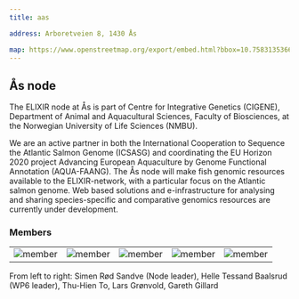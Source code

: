 ---
title: aas

address: Arboretveien 8, 1430 Ås

map: https://www.openstreetmap.org/export/embed.html?bbox=10.758313536643984%2C59.665081490225326%2C10.761210322380068%2C59.66624918650206&layer=mapnik&marker=59.66566534344732%2C10.759761929512024
---




## **Ås node**

The ELIXIR node at Ås is part of Centre for Integrative Genetics (CIGENE), Department of Animal and Aquacultural Sciences, Faculty of Biosciences, at the Norwegian University of Life Sciences (NMBU).

We are an active partner in both the International Cooperation to Sequence the Atlantic Salmon Genome (ICSASG) and coordinating the EU Horizon 2020 project Advancing European Aquaculture by Genome Functional Annotation (AQUA-FAANG). The Ås node will make fish genomic resources available to the ELIXIR-network, with a particular focus on the Atlantic salmon genome. Web based solutions and e-infrastructure for analysing and sharing species-specific and comparative genomics resources are currently under development.

### Members

||||||
:-:|:-:|:-:|:-:|:-:
![member](../../assets/people/simen-sandve.png)  | ![member](https://www.mn.uio.no/cees/english/people/researcher-postdoc/hellb/helle-tessand-baalsrud-%281%29.jpg) | ![member](https://www.elixir.no/uploads/As_node_members_photos/thu-hien.jpg) | ![member](https://www.nmbu.no/_next/image?url=https%3A%2F%2Fmain-bvxea6i-kdsvgmpf4iwws.eu-5.platformsh.site%2Fsites%2Fdefault%2Ffiles%2Fstyles%2Fportrait_3_4%2Fpublic%2Fnmbu-052529.jpg%3Fh%3Dca5370ea%26itok%3DIoLQ1wUN&w=1920&q=75) | ![member](https://www.elixir.no/uploads/As_node_members_photos/profile%20photo.jpeg)

From left to right: Simen Rød Sandve (Node leader), Helle Tessand Baalsrud (WP6 leader), Thu-Hien To, Lars Grønvold, Gareth Gillard
